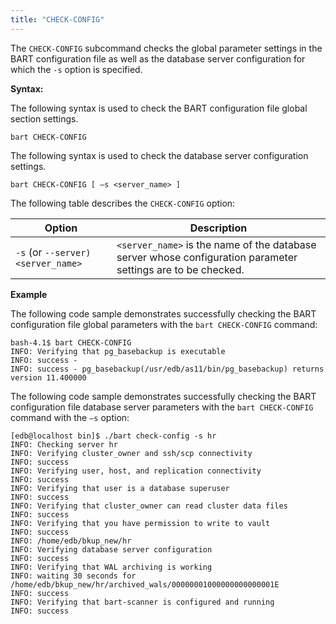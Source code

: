 ```yaml
---
title: "CHECK-CONFIG"
---
```




The `CHECK-CONFIG` subcommand checks the global parameter settings in the BART configuration file as well as the database server configuration for which the `-s` option is specified.

**Syntax:**

The following syntax is used to check the BART configuration file global section settings.

    bart CHECK-CONFIG

The following syntax is used to check the database server configuration settings.

    bart CHECK-CONFIG [ –s <server_name> ]

The following table describes the `CHECK-CONFIG` option:

| Option                             | Description                                                                                                  |
|------------------------------------|--------------------------------------------------------------------------------------------------------------|
| `-s` (or `--server) <server_name>` | `<server_name>` is the name of the database server whose configuration parameter settings are to be checked. |



**Example**

The following code sample demonstrates successfully checking the BART configuration file global parameters with the `bart CHECK-CONFIG` command:

    bash-4.1$ bart CHECK-CONFIG
    INFO: Verifying that pg_basebackup is executable
    INFO: success -
    INFO: success - pg_basebackup(/usr/edb/as11/bin/pg_basebackup) returns
    version 11.400000

The following code sample demonstrates successfully checking the BART configuration file database server parameters with the `bart CHECK-CONFIG` command with the `–s` option:

    [edb@localhost bin]$ ./bart check-config -s hr
    INFO: Checking server hr
    INFO: Verifying cluster_owner and ssh/scp connectivity
    INFO: success
    INFO: Verifying user, host, and replication connectivity
    INFO: success
    INFO: Verifying that user is a database superuser
    INFO: success
    INFO: Verifying that cluster_owner can read cluster data files
    INFO: success
    INFO: Verifying that you have permission to write to vault
    INFO: success
    INFO: /home/edb/bkup_new/hr
    INFO: Verifying database server configuration
    INFO: success
    INFO: Verifying that WAL archiving is working
    INFO: waiting 30 seconds for
    /home/edb/bkup_new/hr/archived_wals/00000001000000000000001E
    INFO: success
    INFO: Verifying that bart-scanner is configured and running
    INFO: success
